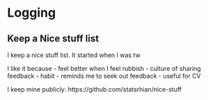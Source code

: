 # Logging

## Keep a Nice stuff list

I keep a nice stuff list. It started when I was tw


 I like it because 
 - feel better when I feel rubbish
- culture of sharing feedback
- habit
- reminds me to seek out feedback
- useful for CV

I keep mine publicly: https://github.com/statsrhian/nice-stuff